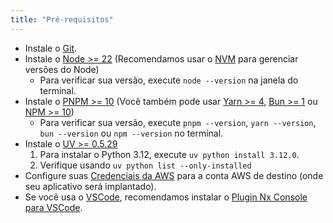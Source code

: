 ```yaml
---
title: "Pré-requisitos"
---
```




- Instale o [Git](https://git-scm.com/book/en/v2/Getting-Started-Installing-Git).
- Instale o [Node >= 22](https://nodejs.org/en/download) (Recomendamos usar o [NVM](https://github.com/nvm-sh/nvm) para gerenciar versões do Node)
  - Para verificar sua versão, execute `node --version` na janela do terminal.
- Instale o [PNPM >= 10](https://pnpm.io/installation#using-npm) (Você também pode usar [Yarn >= 4](https://yarnpkg.com/getting-started/install), [Bun >= 1](https://bun.sh/docs/installation) ou [NPM >= 10](https://nodejs.org/en/learn/getting-started/an-introduction-to-the-npm-package-manager))
  - Para verificar sua versão, execute `pnpm --version`, `yarn --version`, `bun --version` ou `npm --version` no terminal.
- Instale o [UV >= 0.5.29](https://docs.astral.sh/uv/getting-started/installation/)
  1. Para instalar o Python 3.12, execute `uv python install 3.12.0`.
  2. Verifique usando `uv python list --only-installed`
- Configure suas [Credenciais da AWS](https://docs.aws.amazon.com/sdkref/latest/guide/access.html) para a conta AWS de destino (onde seu aplicativo será implantado).
- Se você usa o [VSCode](https://code.visualstudio.com/), recomendamos instalar o [Plugin Nx Console para VSCode](https://marketplace.visualstudio.com/items?itemName=nrwl.angular-console).